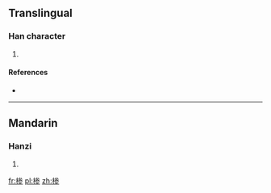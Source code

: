 ==Translingual==

===Han character===
{{Han char|rn=75|rad=木|as=08|sn=12|four=|canj=DIKH|ids=⿰木参}}

# {{defn|Han|sort=木08}}

====References====
* {{Han ref|kx=0537.131|hdz=21242.021|uh=692E|ud=26926}}

----

==Mandarin==

===Hanzi===
{{cmn-hanzi|pin=[[sēn]] ([[sen1]])|wg=sen<sup>1</sup>}}

# {{defn|lang=cmn|sort=木08}}

[[fr:椮]]
[[pl:椮]]
[[zh:椮]]
